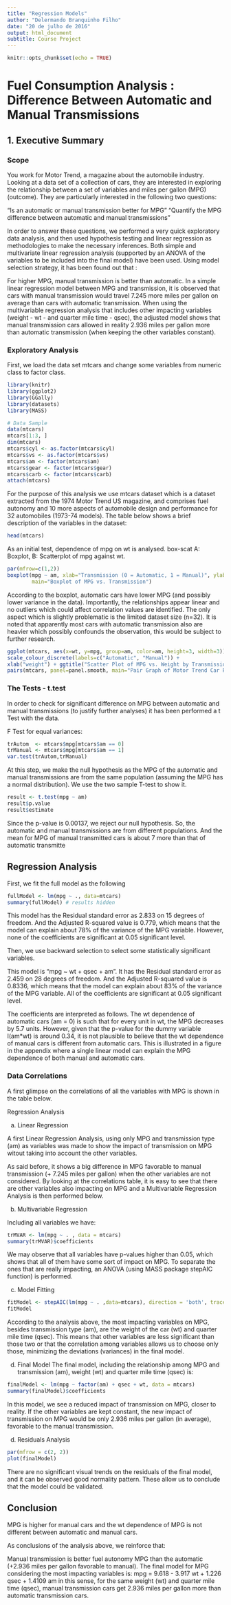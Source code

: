 ---
title: "Regression Models"
author: "Delermando Branquinho Filho"
date: "20 de julho de 2016"
output: html_document
subtitle: Course Project
---

```{r setup, include=FALSE}
knitr::opts_chunk$set(echo = TRUE)
```

# Fuel Consumption Analysis : Difference Between Automatic and Manual Transmissions

## 1. Executive Summary

### Scope

You work for Motor Trend, a magazine about the automobile industry. Looking at a data set of a collection of cars, they are interested in exploring the relationship between a set of variables and miles per gallon (MPG) (outcome). They are particularly interested in the following two questions:

"Is an automatic or manual transmission better for MPG"
"Quantify the MPG difference between automatic and manual transmissions"

In order to answer these questions, we performed a very quick exploratory data analysis, and then used hypothesis testing and linear regression as methodologies to make the necessary inferences. Both simple and multivariate linear regression analysis (supported by an ANOVA of the variables to be included into the final model) have been used. Using model selection strategy, it has been found out that :

For higher MPG, manual transmission is better than automatic. In a simple linear regression model between MPG and transmission, it is observed that cars with manual transmission would travel 7.245 more miles per gallon on average than cars with automatic transmission.
When using the multivariable regression analysis that includes other impacting variables (weight - wt - and quarter mile time - qsec), the adjusted model shows that manual transmission cars allowed in reality 2.936 miles per gallon more than automatic transmission (when keeping the other variables constant).

### Exploratory Analysis

First, we load the data set mtcars and change some variables from numeric class to factor class.

```{r}
library(knitr) 
library(ggplot2)
library(GGally)
library(datasets)
library(MASS)

# Data Sample
data(mtcars)
mtcars[1:3, ]
dim(mtcars)
mtcars$cyl <- as.factor(mtcars$cyl)
mtcars$vs <- as.factor(mtcars$vs)
mtcars$am <- factor(mtcars$am)
mtcars$gear <- factor(mtcars$gear)
mtcars$carb <- factor(mtcars$carb)
attach(mtcars)
```

For the purpose of this analysis we use mtcars dataset which is a dataset extracted from the 1974 Motor Trend US magazine, and comprises fuel autonomy and 10 more aspects of automobile design and performance for 32 automobiles (1973-74 models). The table below shows a brief description of the variables in the dataset:

```{r}
head(mtcars)
```

As an initial test, dependence of mpg on wt is analysed.
box-scat A: Boxplot, B: Scatterplot of mpg against wt.


```{r}
par(mfrow=c(1,2))
boxplot(mpg ~ am, xlab="Transmission (0 = Automatic, 1 = Manual)", ylab="MPG",
        main="Boxplot of MPG vs. Transmission")
```

According to the boxplot, automatic cars have lower MPG (and possibly lower variance in the data). Importantly, the relationships appear linear and no outliers which could affect correlation values are identified. The only aspect which is slightly problematic is the limited dataset size (n=32).
It is noted that apparently most cars with automatic transmission also are heavier which possibly confounds the observation, this would be subject to further research.


```{r}
ggplot(mtcars, aes(x=wt, y=mpg, group=am, color=am, height=3, width=3)) + geom_point() +  
scale_colour_discrete(labels=c("Automatic", "Manual")) + 
xlab("weight") + ggtitle("Scatter Plot of MPG vs. Weight by Transmission")
pairs(mtcars, panel=panel.smooth, main="Pair Graph of Motor Trend Car Road Tests")
```

### The Tests - t.test

In order to check for significant difference on MPG between automatic and manual transmissions (to justify further analyses) it has been performed a t Test with the data.

F Test for equal variances:

```{r}
trAutom  <- mtcars$mpg[mtcars$am == 0]
trManual <- mtcars$mpg[mtcars$am == 1]
var.test(trAutom,trManual)
```

At this step, we make the null hypothesis as the MPG of the automatic and manual transmissions are from the same population (assuming the MPG has a normal distribution). We use the two sample T-test to show it.

```{r}
result <- t.test(mpg ~ am)
result$p.value
result$estimate
```

Since the p-value is 0.00137, we reject our null hypothesis. So, the automatic and manual transmissions are from different populations. And the mean for MPG of manual transmitted cars is about 7 more than that of automatic transmitte

## Regression Analysis

First, we fit the full model as the following

```{r}
fullModel <- lm(mpg ~ ., data=mtcars)
summary(fullModel) # results hidden
```

This model has the Residual standard error as 2.833 on 15 degrees of freedom. And the Adjusted R-squared value is 0.779, which means that the model can explain about 78% of the variance of the MPG variable. However, none of the coefficients are significant at 0.05 significant level.

Then, we use backward selection to select some statistically significant variables.

This model is "mpg ~ wt + qsec + am". It has the Residual standard error as 2.459 on 28 degrees of freedom. And the Adjusted R-squared value is 0.8336, which means that the model can explain about 83% of the variance of the MPG variable. All of the coefficients are significant at 0.05 significant level.

The coefficients are interpreted as follows. The wt dependence of automatic cars (am = 0) is such that for every unit in wt, the MPG decreases by 5.7 units. However, given that the p-value for the dummy variable I(am*wt) is around 0.34, it is not plausible to believe that the wt dependence of manual cars is different from automatic cars. This is illustrated in a figure in the appendix where a single linear model can explain the MPG dependence of both manual and automatic cars.

### Data Correlations

A first glimpse on the correlations of all the variables with MPG is shown in the table below.

Regression Analysis

a) Linear Regression

A first Linear Regression Analysis, using only MPG and transmission type (am) as variables was made to show the impact of transmission on MPG witout taking into account the other variables.

As said before, it shows a big difference in MPG favorable to manual transmission (+ 7.245 miles per gallon) when the other variables are not considered.
By looking at the correlations table, it is easy to see that there are other variables also impacting on MPG and a Multivariable Regression Analysis is then performed below.

b) Multivariable Regression

Including all variables we have:

```{r}
trMVAR <- lm(mpg ~ . , data = mtcars)
summary(trMVAR)$coefficients
```

We may observe that all variables have p-values higher than 0.05, which shows that all of them have some sort of impact on MPG.
To separate the ones that are really impacting, an ANOVA (using MASS package stepAIC function) is performed.

c) Model Fitting

```{r}
fitModel <- stepAIC(lm(mpg ~ . ,data=mtcars), direction = 'both', trace = FALSE)
fitModel
```

According to the analysis above, the most impacting variables on MPG, besides transmission type (am), are the weight of the car (wt) and quarter mile time (qsec).
This means that other variables are less significant than those two or that the correlation among variables allows us to choose only those, minimizing the deviations (variances) in the final model.

d) Final Model
The final model, including the relationship among MPG and transmission (am), weight (wt) and quarter mile time (qsec) is:

```{r}
finalModel <- lm(mpg ~ factor(am) + qsec + wt, data = mtcars)
summary(finalModel)$coefficients
```

In this model, we see a reduced impact of transmission on MPG, closer to reality. If the other variables are kept constant, the new impact of transmission on MPG would be only 2.936 miles per gallon (in average), favorable to the manual transmission.

d) Residuals Analysis

```{r}
par(mfrow = c(2, 2))
plot(finalModel)
```

There are no significant visual trends on the residuals of the final model, and it can be observed good normality pattern. These allow us to conclude that the model could be validated.


## Conclusion
MPG is higher for manual cars and the wt dependence of MPG is not different between automatic and manual cars.

As conclusions of the analysis above, we reinforce that:

Manual transmission is better fuel autonomy MPG than the automatic (+2.936 miles per gallon favorable to manual). The final model for MPG considering the most impacting variables is: mpg = 9.618 - 3.917 wt + 1.226 qsec + 1.4109 am in this sense, for the same weight (wt) and quarter mile time (qsec), manual transmission cars get 2.936 miles per gallon more than automatic transmission cars. 

